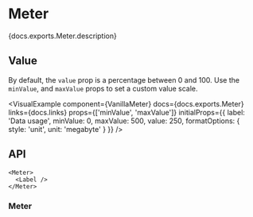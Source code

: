 


# Meter

<PageDescription>{docs.exports.Meter.description}</PageDescription>

<ExampleSwitcher>
  <VisualExample
    component={VanillaMeter}
    docs={docs.exports.Meter}
    links={docs.links}
    props={['value', 'formatOptions', 'valueLabel']}
    initialProps={{label: 'Storage', value: 25}}
    controlOptions={{value: {control: 'slider'}}}
    type="vanilla"
    files={["starters/docs/src/Meter.tsx", "starters/docs/src/Meter.css"]} />
  <VisualExample
    component={TailwindMeter}
    docs={docs.exports.Meter}
    links={docs.links}
    props={['value', 'formatOptions', 'valueLabel']}
    initialProps={{label: 'Storage', value: 25}}
    controlOptions={{value: {control: 'slider'}}}
    type="tailwind"
    files={["starters/tailwind/src/Meter.tsx"]} />
</ExampleSwitcher>

## Value

By default, the `value` prop is a percentage between 0 and 100. Use the `minValue`, and `maxValue` props to set a custom value scale.

<VisualExample
  component={VanillaMeter}
  docs={docs.exports.Meter}
  links={docs.links}
  props={['minValue', 'maxValue']}
  initialProps={{
    label: 'Data usage',
    minValue: 0,
    maxValue: 500,
    value: 250,
    formatOptions: {
      style: 'unit',
      unit: 'megabyte'
    }
  }} />

## API

<Anatomy />

```tsx links={{Meter: '#meter'}}
<Meter>
  <Label />
</Meter>
```

### Meter

<PropTable component={docs.exports.Meter} links={docs.links} showDescription />

<StateTable defaultClassName="react-aria-Meter" properties={docs.exports.MeterRenderProps.properties} />
